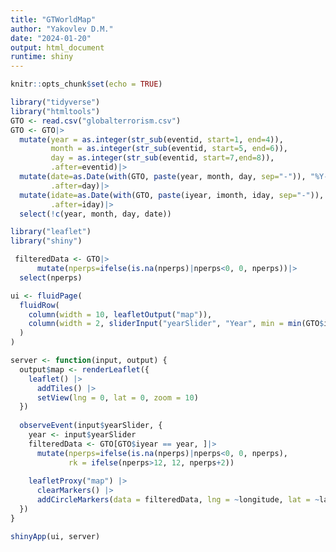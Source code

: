 ```yaml
---
title: "GTWorldMap"
author: "Yakovlev D.M."
date: "2024-01-20"
output: html_document
runtime: shiny
---
```


```r
knitr::opts_chunk$set(echo = TRUE)
```

```r
library("tidyverse")
library("htmltools")
GTO <- read.csv("globalterrorism.csv")
GTO <- GTO|>
  mutate(year = as.integer(str_sub(eventid, start=1, end=4)),
         month = as.integer(str_sub(eventid, start=5, end=6)),
         day = as.integer(str_sub(eventid, start=7,end=8)),
         .after=eventid)|>
  mutate(date=as.Date(with(GTO, paste(year, month, day, sep="-")), "%Y-%m-%d"),
         .after=day)|>
  mutate(idate=as.Date(with(GTO, paste(iyear, imonth, iday, sep="-")), "%Y-%m-%d"),
         .after=iday)|>
  select(!c(year, month, day, date))
```
```r
library("leaflet")
library("shiny")
```


```r
 filteredData <- GTO|>
      mutate(nperps=ifelse(is.na(nperps)|nperps<0, 0, nperps))|>
  select(nperps)
```

```r
ui <- fluidPage(
  fluidRow(
    column(width = 10, leafletOutput("map")),
    column(width = 2, sliderInput("yearSlider", "Year", min = min(GTO$iyear), max = max(GTO$iyear), value = min(GTO$iyear), step = 1))
  )
)

server <- function(input, output) {
  output$map <- renderLeaflet({
    leaflet() |>
      addTiles() |>
      setView(lng = 0, lat = 0, zoom = 10)
  })
  
  observeEvent(input$yearSlider, {
    year <- input$yearSlider
    filteredData <- GTO[GTO$iyear == year, ]|>
      mutate(nperps=ifelse(is.na(nperps)|nperps<0, 0, nperps),
             rk = ifelse(nperps>12, 12, nperps+2))
    
    leafletProxy("map") |>
      clearMarkers() |>
      addCircleMarkers(data = filteredData, lng = ~longitude, lat = ~latitude, popup = ~paste("Date: ", idate, "<br>Summary: ", summary, "<br>Specificity: ", specificity, "<br>Target1: ", target1, "<br>Target2: ", target2, "<br>Target3: ", target3, "<br>Group1: ", gname, "<br>Group2: ", gname2, "<br>Group3: ", gname3, "<br>nperps: ", nperps), radius = ~rk)
  })
}

shinyApp(ui, server)
```
<br><br><br><br><br><br><br><br><br><br><br>